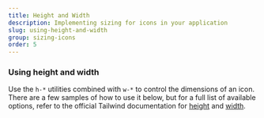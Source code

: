```yaml
---
title: Height and Width
description: Implementing sizing for icons in your application
slug: using-height-and-width
group: sizing-icons
order: 5
---
```


### Using height and width

Use the `h-*` utilities combined with `w-*` to control the dimensions of an icon. There are a few samples of how to use it below, but for a full list of available options, refer to the official Tailwind documentation for [height](https://tailwindcss.com/docs/height) and [width](https://tailwindcss.com/docs/width).
